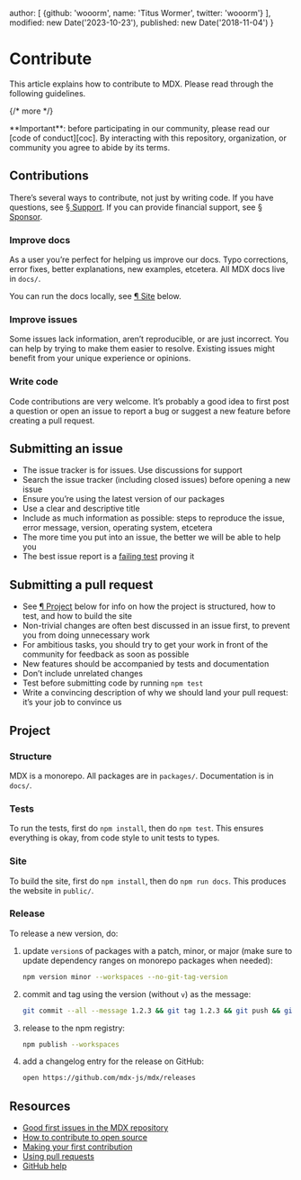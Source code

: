 
  author: [
    {github: 'wooorm', name: 'Titus Wormer', twitter: 'wooorm'}
  ],
  modified: new Date('2023-10-23'),
  published: new Date('2018-11-04')
}

# Contribute

This article explains how to contribute to MDX.
Please read through the following guidelines.

{/* more */}

<Note type="important">
  **Important**: before participating in our community, please read our
  [code of conduct][coc].
  By interacting with this repository, organization, or community you agree to
  abide by its terms.
</Note>

## Contributions

There’s several ways to contribute, not just by writing code.
If you have questions, see [§ Support][support].
If you can provide financial support, see [§ Sponsor][sponsor].

### Improve docs

As a user you’re perfect for helping us improve our docs.
Typo corrections, error fixes, better explanations, new examples, etcetera.
All MDX docs live in `docs/`.

You can run the docs locally, see [¶ Site][site] below.

### Improve issues

Some issues lack information, aren’t reproducible, or are just incorrect.
You can help by trying to make them easier to resolve.
Existing issues might benefit from your unique experience or opinions.

### Write code

Code contributions are very welcome.
It’s probably a good idea to first post a question or open an issue to report a
bug or suggest a new feature before creating a pull request.

## Submitting an issue

* The issue tracker is for issues.
  Use discussions for support
* Search the issue tracker (including closed issues) before opening a new
  issue
* Ensure you’re using the latest version of our packages
* Use a clear and descriptive title
* Include as much information as possible: steps to reproduce the issue,
  error message, version, operating system, etcetera
* The more time you put into an issue, the better we will be able to help you
* The best issue report is a [failing test][unit-test] proving it

## Submitting a pull request

* See [¶ Project][project] below for info on how the project is structured,
  how to test, and how to build the site
* Non-trivial changes are often best discussed in an issue first, to prevent
  you from doing unnecessary work
* For ambitious tasks, you should try to get your work in front of the
  community for feedback as soon as possible
* New features should be accompanied by tests and documentation
* Don’t include unrelated changes
* Test before submitting code by running `npm test`
* Write a convincing description of why we should land your pull request:
  it’s your job to convince us

## Project

### Structure

MDX is a monorepo.
All packages are in `packages/`.
Documentation is in `docs/`.

### Tests

To run the tests, first do `npm install`, then do `npm test`.
This ensures everything is okay, from code style to unit tests to types.

### Site

To build the site, first do `npm install`, then do `npm run docs`.
This produces the website in `public/`.

### Release

To release a new version, do:

1. update `version`s of packages with a patch, minor, or major (make sure to
   update dependency ranges on monorepo packages when needed):
   ```sh
   npm version minor --workspaces --no-git-tag-version
   ```
2. commit and tag using the version (without `v`) as the message:
   ```sh
   git commit --all --message 1.2.3 && git tag 1.2.3 && git push && git push --tags
   ```
3. release to the npm registry:
   ```sh
   npm publish --workspaces
   ```
4. add a changelog entry for the release on GitHub:
   ```sh
   open https://github.com/mdx-js/mdx/releases
   ```

## Resources

* [Good first issues in the MDX repository](https://github.com/mdx-js/mdx/labels/good%20first%20issue%20👋)
* [How to contribute to open source](https://opensource.guide/how-to-contribute/)
* [Making your first contribution](https://medium.com/@vadimdemedes/making-your-first-contribution-de6576ddb190)
* [Using pull requests](https://help.github.com/articles/about-pull-requests/)
* [GitHub help](https://help.github.com)

[coc]: https://github.com/mdx-js/.github/blob/main/code-of-conduct.md

[unit-test]: https://twitter.com/sindresorhus/status/579306280495357953

[support]: /community/support/

[sponsor]: /community/sponsor/

[project]: #project

[site]: #site
